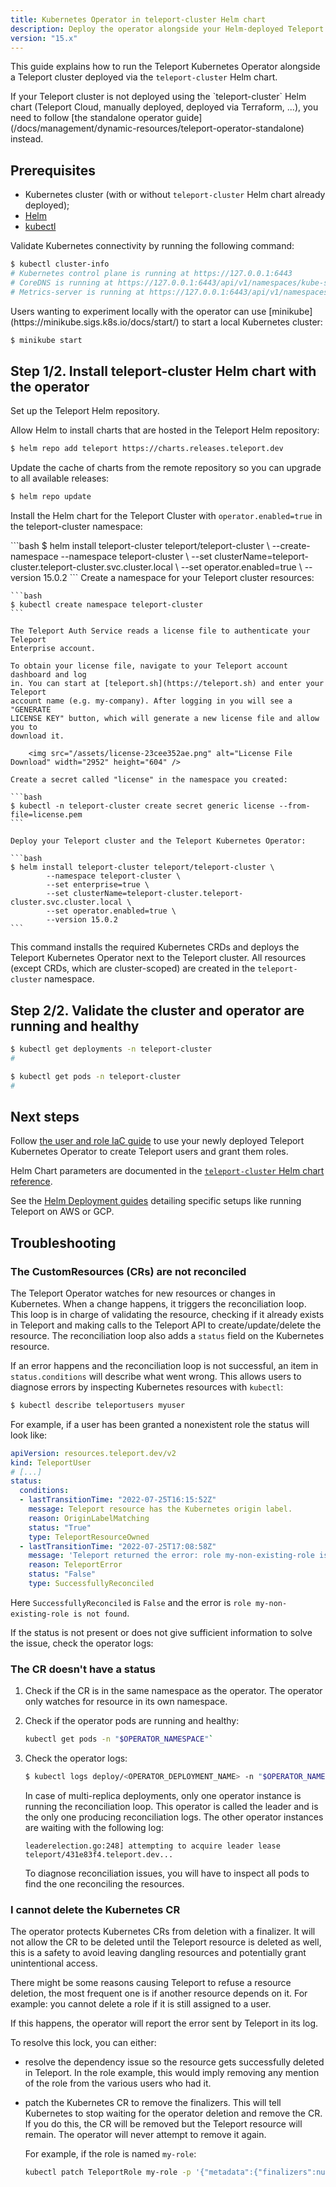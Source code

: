 ```yaml
---
title: Kubernetes Operator in teleport-cluster Helm chart
description: Deploy the operator alongside your Helm-deployed Teleport Cluster.
version: "15.x"
---
```


This guide explains how to run the Teleport Kubernetes Operator alongside a Teleport cluster
deployed via the `teleport-cluster` Helm chart.

<Warning>
  If your Teleport cluster is not deployed using the `teleport-cluster` Helm chart
  (Teleport Cloud, manually deployed, deployed via Terraform, ...), you need to follow
  [the standalone operator guide](/docs/management/dynamic-resources/teleport-operator-standalone) instead.
</Warning>

## Prerequisites

- Kubernetes cluster (with or without `teleport-cluster` Helm chart already deployed);
- [Helm](https://helm.sh/docs/intro/quickstart/)
- [kubectl](https://kubernetes.io/docs/tasks/tools/)

Validate Kubernetes connectivity by running the following command:

```bash
$ kubectl cluster-info
# Kubernetes control plane is running at https://127.0.0.1:6443
# CoreDNS is running at https://127.0.0.1:6443/api/v1/namespaces/kube-system/services/kube-dns:dns/proxy
# Metrics-server is running at https://127.0.0.1:6443/api/v1/namespaces/kube-system/services/https:metrics-server:https/proxy
```

<Tip>
  Users wanting to experiment locally with the operator can use [minikube](https://minikube.sigs.k8s.io/docs/start/)
  to start a local Kubernetes cluster:

  ```bash
  $ minikube start
  ```
</Tip>

## Step 1/2. Install teleport-cluster Helm chart with the operator

Set up the Teleport Helm repository.

Allow Helm to install charts that are hosted in the Teleport Helm repository:

```bash
$ helm repo add teleport https://charts.releases.teleport.dev
```

Update the cache of charts from the remote repository so you can upgrade to all
available releases:

```bash
$ helm repo update
```

Install the Helm chart for the Teleport Cluster with `operator.enabled=true`
in the teleport-cluster namespace:

<Tabs>
  <Tab title="Teleport Community Edition">
    ```bash
    $ helm install teleport-cluster teleport/teleport-cluster \
            --create-namespace --namespace teleport-cluster \
            --set clusterName=teleport-cluster.teleport-cluster.svc.cluster.local \
            --set operator.enabled=true \
            --version 15.0.2
    ```
  </Tab>

  <Tab title="Teleport Enterprise">
    Create a namespace for your Teleport cluster resources:

    ```bash
    $ kubectl create namespace teleport-cluster
    ```

    The Teleport Auth Service reads a license file to authenticate your Teleport
    Enterprise account.

    To obtain your license file, navigate to your Teleport account dashboard and log
    in. You can start at [teleport.sh](https://teleport.sh) and enter your Teleport
    account name (e.g. my-company). After logging in you will see a "GENERATE
    LICENSE KEY" button, which will generate a new license file and allow you to
    download it.

        <img src="/assets/license-23cee352ae.png" alt="License File Download" width="2952" height="604" />

    Create a secret called "license" in the namespace you created:

    ```bash
    $ kubectl -n teleport-cluster create secret generic license --from-file=license.pem
    ```

    Deploy your Teleport cluster and the Teleport Kubernetes Operator:

    ```bash
    $ helm install teleport-cluster teleport/teleport-cluster \
            --namespace teleport-cluster \
            --set enterprise=true \
            --set clusterName=teleport-cluster.teleport-cluster.svc.cluster.local \
            --set operator.enabled=true \
            --version 15.0.2
    ```
  </Tab>
</Tabs>

This command installs the required Kubernetes CRDs and deploys the Teleport Kubernetes Operator next to the Teleport
cluster. All resources (except CRDs, which are cluster-scoped) are created in the `teleport-cluster` namespace.

## Step 2/2. Validate the cluster and operator are running and healthy

```bash
$ kubectl get deployments -n teleport-cluster
#

$ kubectl get pods -n teleport-cluster
#
```

## Next steps

Follow [the user and role IaC guide](/docs/management/dynamic-resources/user-and-role) to use your newly
deployed Teleport Kubernetes Operator to create Teleport users and grant them
roles.

Helm Chart parameters are documented in the [`teleport-cluster` Helm chart reference](/docs/reference/helm-reference/teleport-cluster).

See the [Helm Deployment guides](/docs/deploy-a-cluster/helm-deployments) detailing specific setups like running Teleport on AWS or GCP.

## Troubleshooting

### The CustomResources (CRs) are not reconciled

The Teleport Operator watches for new resources or changes in Kubernetes.
When a change happens, it triggers the reconciliation loop. This loop is in
charge of validating the resource, checking if it already exists in Teleport
and making calls to the Teleport API to create/update/delete the resource.
The reconciliation loop also adds a `status` field on the Kubernetes resource.

If an error happens and the reconciliation loop is not successful, an item in
`status.conditions` will describe what went wrong. This allows users to diagnose
errors by inspecting Kubernetes resources with `kubectl`:

```bash
$ kubectl describe teleportusers myuser
```

For example, if a user has been granted a nonexistent role the status will look like:

```yaml
apiVersion: resources.teleport.dev/v2
kind: TeleportUser
# [...]
status:
  conditions:
  - lastTransitionTime: "2022-07-25T16:15:52Z"
    message: Teleport resource has the Kubernetes origin label.
    reason: OriginLabelMatching
    status: "True"
    type: TeleportResourceOwned
  - lastTransitionTime: "2022-07-25T17:08:58Z"
    message: 'Teleport returned the error: role my-non-existing-role is not found'
    reason: TeleportError
    status: "False"
    type: SuccessfullyReconciled
```

Here `SuccessfullyReconciled` is `False` and the error is `role my-non-existing-role is not found`.

If the status is not present or does not give sufficient information to solve
the issue, check the operator logs:

### The CR doesn't have a status

1. Check if the CR is in the same namespace as the operator. The operator only
   watches for resource in its own namespace.
2. Check if the operator pods are running and healthy:
   ```bash
   kubectl get pods -n "$OPERATOR_NAMESPACE"`
   ```
3. Check the operator logs:

   ```bash
   $ kubectl logs deploy/<OPERATOR_DEPLOYMENT_NAME> -n "$OPERATOR_NAMESPACE"
   ```

   <Note>
     In case of multi-replica deployments, only one operator instance is running
     the reconciliation loop. This operator is called the leader and is the only
     one producing reconciliation logs. The other operator instances are waiting
     with the following log:

     ```
     leaderelection.go:248] attempting to acquire leader lease teleport/431e83f4.teleport.dev...
     ```

     To diagnose reconciliation issues, you will have to inspect all pods to find
     the one reconciling the resources.
   </Note>

### I cannot delete the Kubernetes CR

The operator protects Kubernetes CRs from deletion with a finalizer.
It will not allow the CR to be deleted until the Teleport resource is deleted as
well, this is a safety to avoid leaving dangling resources and potentially grant
unintentional access.

There might be some reasons causing Teleport to refuse a resource deletion, the
most frequent one is if another resource depends on it. For example: you cannot
delete a role if it is still assigned to a user.

If this happens, the operator will report the error sent by Teleport in its log.

To resolve this lock, you can either:

- resolve the dependency issue so the resource gets successfully deleted in
  Teleport. In the role example, this would imply removing any mention of the
  role from the various users who had it.
- patch the Kubernetes CR to remove the finalizers. This will tell Kubernetes to
  stop waiting for the operator deletion and remove the CR. If you do this, the
  CR will be removed but the Teleport resource will remain. The operator will
  never attempt to remove it again.

  For example, if the role is named `my-role`:

  ```bash
  kubectl patch TeleportRole my-role -p '{"metadata":{"finalizers":null}}' --type=merge
  ```
